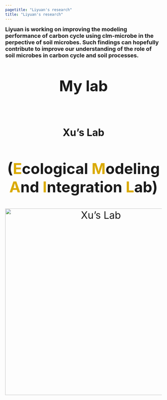 ```yaml
---
pagetitle: "Liyuan's research"
title: "Liyuan's research"
---
```

<left> <font size=4x> **Liyuan is working on improving the modeling performance of carbon cycle using clm-microbe in the perpective of soil microbes. Such findings can hopefully contribute to improve our understanding of the role of soil microbes in carbon cycle and soil processes.**
<br>
<br>
<center> ## <font size=8x> **My lab**
<center> ## <font size =6x> **Xu's Lab**
## (<font color="#DAAA00"><font size =18x></font>**E**</font>cological <font color="#DAAA00">**M**</font>odeling <font color="#DAAA00">**A**</font>nd <font color="#DAAA00">**I**</font>ntegration <font color="#DAAA00">**L**</font>ab) {-}
[![Xu's Lab](img/email.png){width=600px}](http://sci.sdsu.edu/emaillab/)
<br>
<br>